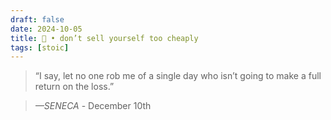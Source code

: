 ```yaml
---
draft: false 
date: 2024-10-05
title: 🗿 • don’t sell yourself too cheaply
tags: [stoic]
---
```


>  “I say, let no one rob me of a single day who isn’t going to make a full return on the loss.”

> *—SENECA* - December 10th